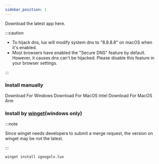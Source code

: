 ```yaml
---
sidebar_position: 1
---
```





Download the latest app here.


:::caution

* To hijack dns, lux will modify system dns to "8.8.8.8" on macOS when it's enabled.
* Most browsers have enabled the "Secure DNS" feature by default.
However, it causes dns can't be hijacked.
Please disable this feature in your browser settings.

:::


### Install manually
<Download type={DownloadType.windows}>
    Download For Windows
</Download>

<Download type={DownloadType.macIntel}>
    Download For MacOS Intel
</Download>

<Download type={DownloadType.macArm}>
    Download For MacOS Arm
</Download>



### Install by [winget](https://github.com/microsoft/winget-cli)(windows only)

:::note

Since winget needs developers to submit a merge request, the version on winget may be not the latest.

:::

```sh
winget install igoogolx.lux
```





